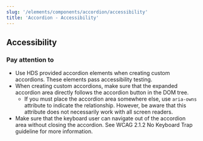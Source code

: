 ```yaml
---
slug: '/elements/components/accordion/accessibility'
title: 'Accordion - Accessibility'
---
```




## Accessibility

### Pay attention to
- Use HDS provided accordion elements when creating custom accordions. These elements pass accessibility testing.
- When creating custom accordions, make sure that the expanded accordion area directly follows the accordion button in the DOM tree.
    - If you must place the accordion area somewhere else, use `aria-owns` attribute to indicate the relationship. However, be aware that this attribute does not necessarily work with all screen readers.
- Make sure that the keyboard user can navigate out of the accordion area without closing the accordion. See <Link size="M" href="https://www.w3.org/TR/WCAG21/#no-keyboard-trap" external>WCAG 2.1.2 No Keyboard Trap guideline</Link> for more information.
